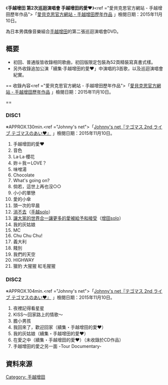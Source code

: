 {{multiple issues|
{{onesource|time=2013-03-22T17:31:47+00:00}}
{{Third-party}}
}}{{DISPLAYTITLE:手越增田 第2次巡迴演唱會 手越增田的愛♥}}
{{Infobox Album
| Name           = 手越增田 第2次巡迴演唱會 手越增田的愛♥
| Type           = [[DVD|DVD]]
| Artist         = [[手越增田|手越增田]]
| Released       = 2011年5月11日<ref ="Johnny's net">「[http://www.johnnys-net.jp/page?id=discoDetail&dataId=838 Johnny's net『テゴマス 2nd ライブ テゴマスのあい』]」檢閱日期：2015年11月10日。</ref>
| Genre          = [[J-POP|J-POP]]
| Length         = 234分
| Label          = [[傑尼斯娛樂|傑尼斯娛樂]]
| Chart position = 
| Reviews        = 
| Last album     = [[手越增田_2009_第1次巡迴演唱會～手越增田之歌～|手越增田 2009 第1次巡迴演唱會～手越增田之歌～]]（2010年）
| This album     = '''手越增田 第2次巡迴演唱會 手越增田的愛♥'''（2011年）
| Next album     = [[手越增田_第3次巡迴演唱會_手越增田的魔法|手越增田 第3次巡迴演唱會 手越增田的魔法]]（2012年） 
}}
《'''手越增田 第2次巡迴演唱會 手越增田的愛♥'''》<ref ="愛貝克思官方網站 - 手越增田歷年作品">「[https://www.avex.com.tw/Artist/artist_disco_songlist.asp?catalogNo=JEJDV54028%2FA 愛貝克思官方網站 - 手越增田歷年作品] {{Wayback|url=https://www.avex.com.tw/Artist/artist_disco_songlist.asp?catalogNo=JEJDV54028%2FA |date=20181014165435 }}」檢閱日期：2015年11月10日。</ref>為日本男偶像音樂組合[[手越增田|手越增田]]的第二張巡迴演唱會DVD。

== 概要 ==
*初回、普通版皆收錄相同歌曲，初回版限定包裝為52頁精裝寫真書式樣。
*另外收錄追加公演「續集‧手越增田的愛♥」中演唱的3首歌，以及巡迴演唱會紀實。

== 收錄內容<ref ="愛貝克思官方網站 - 手越增田歷年作品">「[https://www.avex.com.tw/Artist/artist_disco_songlist.asp?catalogNo=JEJDV54028%2FA 愛貝克思官方網站 - 手越增田歷年作品] {{Wayback|url=https://www.avex.com.tw/Artist/artist_disco_songlist.asp?catalogNo=JEJDV54028%2FA |date=20181014165435 }}」檢閱日期：2015年11月10日。</ref>==
=== DISC1 ===
※APPROX.130min.<ref ="Johnny's net">「[http://www.johnnys-net.jp/page?id=discoDetail&dataId=838 Johnny's net『テゴマス 2nd ライブ テゴマスのあい♥』] {{Wayback|url=http://www.johnnys-net.jp/page?id=discoDetail&dataId=838 |date=20160304222020 }}」檢閱日期：2015年11月10日。</ref>
# 手越增田的愛♥
# 音色
# La‧La‧櫻花
# 妳＋我＝LOVE？ 
# 味噌湯
# Chocolate
# What's going on?
# 倘若，這世上再也沒○○ 
# 小小的單戀 
# 愛的小傘
# 頭一次的早晨
# [[color_(專輯)|消不去]]（[[手越祐也|手越]]solo）
# [[color_(專輯)|讓大家的世界合一讓更多的愛被給予和接受]]（[[增田貴久|增田]]solo）
# 我的灰姑娘
# MC
# Chu Chu Chu!
# 義大利
# 餞別
# 我們的天空
# HIGHWAY
# 獵豹 大猩猩 紅毛猩猩

=== DISC2 ===
※APPROX.104min.<ref ="Johnny's net">「[http://www.johnnys-net.jp/page?id=discoDetail&dataId=838 Johnny's net『テゴマス 2nd ライブ テゴマスのあい♥』] {{Wayback|url=http://www.johnnys-net.jp/page?id=discoDetail&dataId=838 |date=20160304222020 }}」檢閱日期：2015年11月10日。</ref>
# 夜裡記得看星星
# KISS～回家路上的情歌～ 
# 膽小男孩
# 我回來了，歡迎回家（續集・手越增田的愛♥）
# 我的灰姑娘（續集・手越增田的愛♥）
# 在愛之中（續集・手越增田的愛♥）（未收錄於CD作品）
# 手越增田的愛之另一面 -Tour Documentary-

== 資料來源 ==
<references/>

{{手越增田}}
{{DEFAULTSORT:tegomass second live tegomass no ai}}

[[Category:_手越增田|Category: 手越增田]]